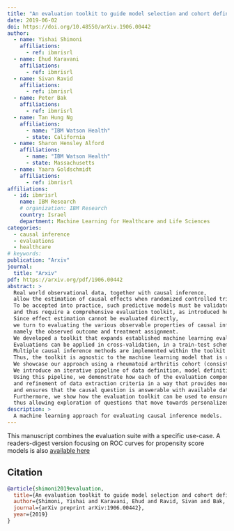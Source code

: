 ```yaml
---
title: "An evaluation toolkit to guide model selection and cohort definition in causal inference"
date: 2019-06-02
doi: https://doi.org/10.48550/arXiv.1906.00442
author:
  - name: Yishai Shimoni
    affiliations: 
      - ref: ibmrisrl
  - name: Ehud Karavani 
    affiliations:
      - ref: ibmrisrl
  - name: Sivan Ravid
    affiliations:
      - ref: ibmrisrl
  - name: Peter Bak
    affiliations:
      - ref: ibmrisrl
  - name: Tan Hung Ng
    affiliations: 
      - name: "IBM Watson Health"
      - state: California
  - name: Sharon Hensley Alford
    affiliations: 
      - name: "IBM Watson Health"
      - state: Massachusetts
  - name: Yaara Goldschmidt
    affiliations:
      - ref: ibmrisrl
affiliations: 
  - id: ibmrisrl
    name: IBM Research
    # organization: IBM Research
    country: Israel
    department: Machine Learning for Healthcare and Life Sciences
categories:
  - causal inference
  - evaluations
  - healthcare
# keywords: 
publication: "Arxiv"
journal: 
  title: "Arxiv"
pdf: https://arxiv.org/pdf/1906.00442
abstract: >
  Real world observational data, together with causal inference, 
  allow the estimation of causal effects when randomized controlled trials are not available. 
  To be accepted into practice, such predictive models must be validated for the dataset at hand, 
  and thus require a comprehensive evaluation toolkit, as introduced here. 
  Since effect estimation cannot be evaluated directly, 
  we turn to evaluating the various observable properties of causal inference, 
  namely the observed outcome and treatment assignment. 
  We developed a toolkit that expands established machine learning evaluation methods and adds several causal-specific ones. 
  Evaluations can be applied in cross-validation, in a train-test scheme, or on the training data. 
  Multiple causal inference methods are implemented within the toolkit in a way that allows modular use of the underlying machine learning models. 
  Thus, the toolkit is agnostic to the machine learning model that is used. 
  We showcase our approach using a rheumatoid arthritis cohort (consisting of about 120K patients) extracted from the IBM MarketScan(R) Research Database. 
  We introduce an iterative pipeline of data definition, model definition, and model evaluation. 
  Using this pipeline, we demonstrate how each of the evaluation components helps drive model selection 
  and refinement of data extraction criteria in a way that provides more reproducible results 
  and ensures that the causal question is answerable with available data. 
  Furthermore, we show how the evaluation toolkit can be used to ensure that performance is maintained when applied to subsets of the data, 
  thus allowing exploration of questions that move towards personalized medicine.
description: >
  A machine learning approach for evaluating causal inference models.
---
```


This manuscript combines the evaluation suite with a specific use-case. 
A readers-digest version focusing on ROC curves for propensity score models
is also [available here](../../blog/2020/12/28-ml-metrics-for-causal-inference/index.qmd)

<!-- figures -->

## Citation
```bibtex
@article{shimoni2019evaluation,
  title={An evaluation toolkit to guide model selection and cohort definition in causal inference},
  author={Shimoni, Yishai and Karavani, Ehud and Ravid, Sivan and Bak, Peter and Ng, Tan Hung and Alford, Sharon Hensley and Meade, Denise and Goldschmidt, Yaara},
  journal={arXiv preprint arXiv:1906.00442},
  year={2019}
}
```

